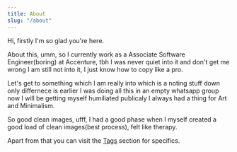 ```yaml
---
title: About
slug: "/about"
---
```


Hi, firstly I'm so glad you're here.

About this, umm, so I currently work as a Associate Software Engineer(boring) at Accenture, tbh I was never quiet into it and don't get me wrong I am still not into it, I just know how to copy like a pro.

Let's get to something which I am really into which is a noting stuff down only differnece is earlier I was doing all this in an empty whatsapp group now I will be getting myself humiliated publicaly  I always had a thing for Art and Minimalism. 

So good clean images, ufff, I had a good phase when I myself created a good load of clean images(best process), felt like therapy.

Apart from that you can visit the [Tags](/tags) section for specifics.


